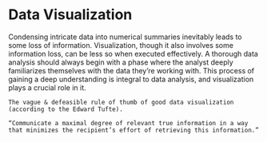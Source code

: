 # Data Visualization
Condensing intricate data into numerical summaries inevitably leads to some loss of information. Visualization, though it also involves some information loss, can be less so when executed effectively. A thorough data analysis should always begin with a phase where the analyst deeply familiarizes themselves with the data they're working with. This process of gaining a deep understanding is integral to data analysis, and visualization plays a crucial role in it.  

    The vague & defeasible rule of thumb of good data visualization (according to the Edward Tufte).

    “Communicate a maximal degree of relevant true information in a way that minimizes the recipient’s effort of retrieving this information.”
